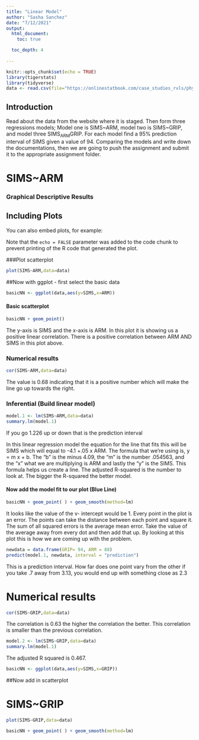```yaml
---
title: "Linear Model"
author: "Sasha Sanchez"
date: "7/12/2021"
output: 
  html_document:
    toc: true

  toc_depth: 4 
    
---
```


```r
knitr::opts_chunk$set(echo = TRUE) 
library(tigerstats)
library(tidyverse)
data <- read.csv(file="https://onlinestatbook.com/case_studies_rvls/physical_strength/data.txt",sep="",header=TRUE) 
```


## Introduction

Read about the data from the website where it is staged. Then form three regressions models; Model one is SIMS~ARM, model two is SIMS~GRIP, and model three SIMS~ARM~GRIP. For each model find a 95% prediction interval of SIMS given a value of 94. Comparing the models and write down the documentations, then we are going to push the assignment and submit it to the appropriate assignment folder. 

# SIMS~ARM 



### Graphical Descriptive Results 


## Including Plots

You can also embed plots, for example:


Note that the `echo = FALSE` parameter was added to the code chunk to prevent printing of the R code that generated the plot.

###Plot scatterplot

```r
plot(SIMS~ARM,data=data)
```

##Now with ggplot - first select the basic data

```r
basicNN <- ggplot(data,aes(y=SIMS,x=ARM))
```
#### Basic scatterplot

```r
basicNN + geom_point()
```



The y-axis is SIMS and the x-axis is ARM. In this plot it is showing us a positive linear correlation. There is a positive correlation between ARM AND SIMS in this plot above.  

### Numerical results

```r
cor(SIMS~ARM,data=data)
```

The value is 0.68 indicating that it is a positive number which will make the line go up towards the right. 

### Inferential  (Build linear model)
  
```r
model.1 <- lm(SIMS~ARM,data=data)
summary.lm(model.1)
```

If you go 1.226 up or down that is the prediction interval 



In this linear regression model the equation for the line that fits this will be SIMS which will equal to -4.1 +.05 x ARM. The formula that we're using is, y = m x + b. The "b" is the minus 4.09, the "m" is the number .054563, and the "x" what we are multiplying is ARM and lastly the "y" is the SIMS. This formula helps us create a line. The adjusted R-squared is the number to look at. The bigger the R-squared the better model. 


#### Now add the model fit to our plot (Blue Line)
  
```r
basicNN + geom_point( ) + geom_smooth(method=lm)
``` 

It looks like the value of the v- intercept would be 1. Every point in the plot is an error. The points can take the distance between each point and square it. The sum of all squared errors is the average mean error. Take the value of the average away from every dot and then add that up. By looking at this plot this is how we are coming up with the problem. 

```r
newdata = data.frame(GRIP= 94, ARM = 88)
predict(model.1, newdata, interval = "prediction")
```


This is a prediction interval. How far does one point vary from the other if you take .7 away from 3.13, you would end up with something close as 2.3

# Numerical results

```r
cor(SIMS~GRIP,data=data)
```

The correlation is 0.63 the higher the correlation the better. This correlation is smaller than the previous correlation.  


```r
model.2 <- lm(SIMS~GRIP,data=data)
summary.lm(model.1)
```

The adjusted R squared is 0.467.


```r
basicNN <- ggplot(data,aes(y=SIMS,x=GRIP))
```
##Now add in scatterplot


# SIMS~GRIP

```r
plot(SIMS~GRIP,data=data)
```


```r
basicNN + geom_point( ) + geom_smooth(method=lm)
``` 


